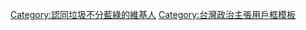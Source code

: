 {{Userbox
| border-c = #4169E1 
| border-s = 1
| id-c     = white
| id-s     = 15
| id-fc    = #002868
| info-c   = lightblue
| info-s   = 10
| info-fc  = black
| id       = [[File:Aiga litterdisposal.svg|43px]]
| info     = 此用戶認同「[[垃圾不分藍綠|<span style="color:black;">'''垃圾'''</span>]]不分[[中國國民黨|<span style="color:blue;">'''藍'''</span>]][[民主進步黨|<span style="color:green;">'''綠'''</span>]]」這句話。
}}
<includeonly>[[Category:認同垃圾不分藍綠的維基人]]</includeonly>
<noinclude>[[Category:台灣政治主張用戶框模板]]</noinclude>